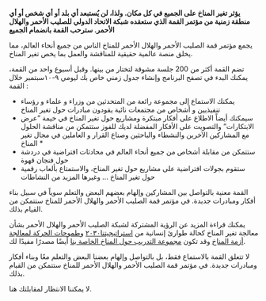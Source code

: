 
**يؤثر تغير المناخ على الجميع في كل مكان. ولذا، لن يُستبعد أي بلد أو أي شخص أو أي منطقة زمنية من مؤتمر القمة الذي ستعقده شبكة الاتحاد الدولي للصليب الأحمر والهلال الأحمر. سترحب القمة بانضمام الجميع**

 يجمع مؤتمر قمة الصليب الأحمر والهلال الأحمر للمناخ الناس من جميع أنحاء العالم، مما يخلق منصة عالمية حقيقية  للمناقشة والعمل بما يخص تغير المناخ.


تضم القمة أكثر من 200 جلسة مشوقة لتختار من بينها. وقبل أسبوع واحد من القمة، يمكنك البدء في تصفح البرنامج وإنشاء جدول زمني خاص بك ليومي ٩-١٠سبتمبر
خلال القمة :
 * يمكنك الاستماع إلى مجموعة رائعة من المتحدثين من وزراء  و علماء و رؤساء تنفيذيين و أشخاص من مجتمعات نائية  يقودون مبادرات حول تغير المناخ
 * سيمكنك أيضاً الاطلاع على أفكار مبتكرة ومشاريع حول تغير المناخ في خيمة “عرض الابتكارات”  والتصويت على الأفكار المفضلة لديك للفوز 
ستتمكن من مناقشة الحلول مع المشاركين الآخرين والنشطاء والباحثين وصناع القرار و العاملين في مجال تغير المناخ *
* ستتمكن من مقابلة  أشخاص من جميع أنحاء العالم في محادثات افتراضية في دردشة حول فنجان قهوة 
* ستقوم بجولات افتراضية على مشاريع حول تغير المناخ، والاستمتاع بألعاب رقمية حول تغير المناخ  ... وغيرها المزيد من النشاطات


القمة معنية بالتواصل بين المشاركين وإلهام بعضهم البعض والتعلم سوياً في سبيل بناء أفكار ومبادرات جديدة. في مؤتمر قمة الصليب الأحمر والهلال الأحمر للمناخ ستتمكن من القيام بذلك.



يمكنك قراءة المزيد عن الرؤية المشتركة لشبكة الصليب الأحمر والهلال الأحمر بشأن معالجة تغير المناخ كحالة طوارئ إنسانية من [استراتيجيتنا٢٠٣٠](http:s//future-rere.com/strategy-2030) و[طموحات الحركة لمعالجة أزمة المناخ](https://media.ifrc.org/ifrc/wp-content/uploads/sites/5/2020/Movement-Climate-Ambitions-2020-final.pdf) وقد تكون [مجموعة التدريب حول المناخ الخاصة بنا](https://www.climatecentre.org/training) أيضًا مصدرًا مفيدًا لك.

لا تتعلق القمة بالاستماع فقط، بل بالتواصل وإلهام بعضنا البعض والتعلم معًا وبناء أفكار ومبادرات جديدة. في مؤتمر قمة الصليب الأحمر والهلال الأحمر للمناخ ستتمكن من القيام بذلك.

<AtriumVideo />

لا يمكننا الانتظار لمقابلتك هنا.

